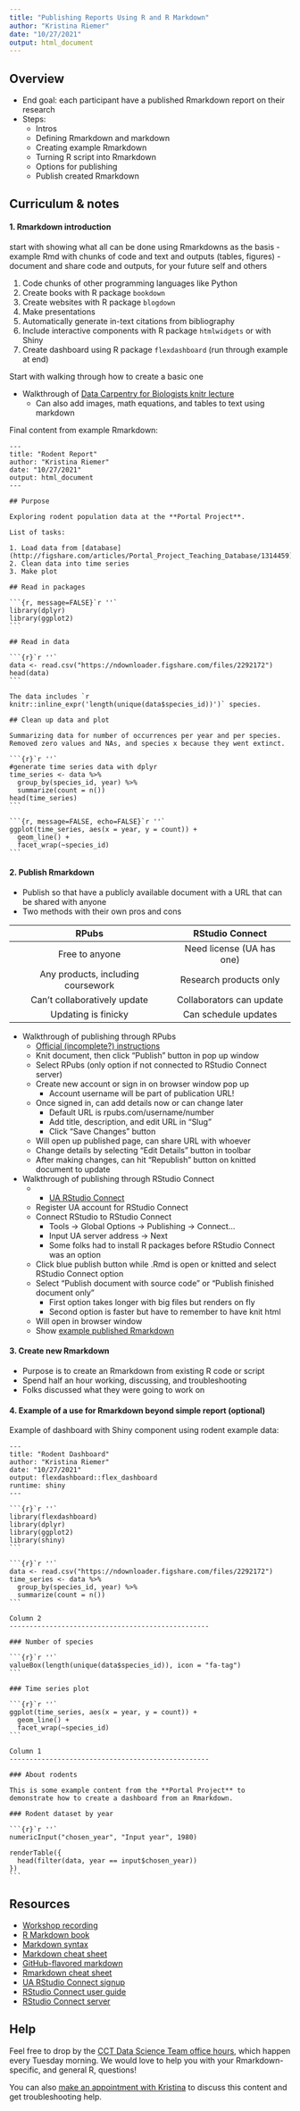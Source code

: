 ```yaml
---
title: "Publishing Reports Using R and R Markdown"
author: "Kristina Riemer"
date: "10/27/2021"
output: html_document
---
```


## Overview

- End goal: each participant have a published Rmarkdown report on their research
- Steps: 
  - Intros
  - Defining Rmarkdown and markdown
  - Creating example Rmarkdown
  - Turning R script into Rmarkdown
  - Options for publishing
  - Publish created Rmarkdown

## Curriculum & notes

#### 1. Rmarkdown introduction


start with showing what all can be done using Rmarkdowns as the basis
  - example Rmd with chunks of code and text and outputs (tables, figures)
  - document and share code and outputs, for your future self and others


1. Code chunks of other programming languages like Python
2. Create books with R package `bookdown`
3. Create websites with R package `blogdown`
4. Make presentations
5. Automatically generate in-text citations from bibliography
6. Include interactive components with R package `htmlwidgets` or with Shiny
7. Create dashboard using R package `flexdashboard` (run through example at end)

Start with walking through how to create a basic one



- Walkthrough of [Data Carpentry for Biologists knitr lecture](https://datacarpentry.org/semester-biology/materials/knitr/)
  - Can also add images, math equations, and tables to text using markdown

Final content from example Rmarkdown: 

````
---
title: "Rodent Report"
author: "Kristina Riemer"
date: "10/27/2021"
output: html_document
---

## Purpose

Exploring rodent population data at the **Portal Project**. 

List of tasks: 

1. Load data from [database](http://figshare.com/articles/Portal_Project_Teaching_Database/1314459)
2. Clean data into time series
3. Make plot

## Read in packages

```{r, message=FALSE}`r ''`
library(dplyr)
library(ggplot2)
```

## Read in data

```{r}`r ''`
data <- read.csv("https://ndownloader.figshare.com/files/2292172")
head(data)
```

The data includes `r knitr::inline_expr('length(unique(data$species_id))')` species. 

## Clean up data and plot

Summarizing data for number of occurrences per year and per species. Removed zero values and NAs, and species x because they went extinct. 

```{r}`r ''`
#generate time series data with dplyr
time_series <- data %>% 
  group_by(species_id, year) %>% 
  summarize(count = n())
head(time_series)
```

```{r, message=FALSE, echo=FALSE}`r ''`
ggplot(time_series, aes(x = year, y = count)) +
  geom_line() +
  facet_wrap(~species_id)
```

````

#### 2. Publish Rmarkdown

- Publish so that have a publicly available document with a URL that can be shared with anyone
- Two methods with their own pros and cons

| RPubs                              | RStudio Connect           |
|:------------------------------------:|:---------------------------:|
| Free to anyone                     | Need license (UA has one) |
| Any products, including coursework | Research products only    |
| Can't collaboratively update       | Collaborators can update  |
| Updating is finicky                | Can schedule updates      |

- Walkthrough of publishing through RPubs
  - [Official (incomplete?) instructions](https://rpubs.com/about/getting-started)
  - Knit document, then click "Publish" button in pop up window
  - Select RPubs (only option if not connected to RStudio Connect server)
  - Create new account or sign in on browser window pop up
    - Account username will be part of publication URL! 
  - Once signed in, can add details now or can change later
    - Default URL is rpubs.com/username/number
    - Add title, description, and edit URL in "Slug"
    - Click "Save Changes" button
  - Will open up published page, can share URL with whoever
  - Change details by selecting "Edit Details" button in toolbar
  - After making changes, can hit "Republish" button on knitted document to update
- Walkthrough of publishing through RStudio Connect
  -   - [UA RStudio Connect](https://viz.datascience.arizona.edu/connect/)
  - Register UA account for RStudio Connect
  - Connect RStudio to RStudio Connect
    - Tools -> Global Options -> Publishing -> Connect...
    - Input UA server address -> Next
    - Some folks had to install R packages before RStudio Connect was an option
  - Click blue publish button while .Rmd is open or knitted and select RStudio Connect option
  - Select "Publish document with source code" or "Publish finished document only"
    - First option takes longer with big files but renders on fly
    - Second option is faster but have to remember to have knit html
  - Will open in browser window
  - Show [example published Rmarkdown](https://viz.datascience.arizona.edu/connect/#/apps/61e325a4-b005-4cc6-b090-fbb2d939429e/access/3)

#### 3. Create new Rmarkdown

- Purpose is to create an Rmarkdown from existing R code or script
- Spend half an hour working, discussing, and troubleshooting
- Folks discussed what they were going to work on



#### 4. Example of a use for Rmarkdown beyond simple report (optional)



Example of dashboard with Shiny component using rodent example data:

````
---
title: "Rodent Dashboard"
author: "Kristina Riemer"
date: "10/27/2021"
output: flexdashboard::flex_dashboard
runtime: shiny
---

```{r}`r ''`
library(flexdashboard)
library(dplyr)
library(ggplot2)
library(shiny)
```

```{r}`r ''`
data <- read.csv("https://ndownloader.figshare.com/files/2292172")
time_series <- data %>% 
  group_by(species_id, year) %>% 
  summarize(count = n())
```

Column 2
--------------------------------------------------

### Number of species

```{r}`r ''`
valueBox(length(unique(data$species_id)), icon = "fa-tag")
```

### Time series plot

```{r}`r ''`
ggplot(time_series, aes(x = year, y = count)) +
  geom_line() +
  facet_wrap(~species_id)
```

Column 1
--------------------------------------------------

### About rodents

This is some example content from the **Portal Project** to demonstrate how to create a dashboard from an Rmarkdown. 

### Rodent dataset by year

```{r}`r ''`
numericInput("chosen_year", "Input year", 1980)

renderTable({
  head(filter(data, year == input$chosen_year))
})
```

````



## Resources

- [Workshop recording](https://youtube.com/watch?v=WaX2uocJ_2M)
- [R Markdown book](https://bookdown.org/yihui/rmarkdown/)
- [Markdown syntax](https://www.markdownguide.org/basic-syntax/)
- [Markdown cheat sheet](https://www.markdownguide.org/cheat-sheet/)
- [GitHub-flavored markdown](https://guides.github.com/features/mastering-markdown/)
- [Rmarkdown cheat sheet](https://raw.githubusercontent.com/rstudio/cheatsheets/master/rmarkdown.pdf)
- [UA RStudio Connect signup](https://datascience.arizona.edu/RSConnect)
- [RStudio Connect user guide](https://docs.rstudio.com/connect/1.7.4/user/index.html)
- [RStudio Connect server](https://viz.datascience.arizona.edu/)

## Help

Feel free to drop by the [CCT Data Science Team office hours](https://datascience.cals.arizona.edu/office-hours), which happen every Tuesday morning. We would love to help you with your Rmarkdown-specific, and general R, questions! 

You can also [make an appointment with Kristina](https://calendar.google.com/calendar/u/0/selfsched?sstoken=UU83LWZEMmhrdWxUfGRlZmF1bHR8N2NkYWViOThjOGZlZjFhMTQyNzIyNDIxYjJkODc0Yjg) to discuss this content and get troubleshooting help. 
